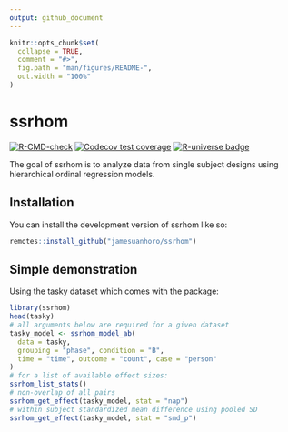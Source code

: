 ```yaml
---
output: github_document
---
```


<!-- README.md is generated from README.Rmd. Please edit that file -->

```r
knitr::opts_chunk$set(
  collapse = TRUE,
  comment = "#>",
  fig.path = "man/figures/README-",
  out.width = "100%"
)
```

# ssrhom

<!-- badges: start -->
[![R-CMD-check](https://github.com/jamesuanhoro/ssrhom/actions/workflows/R-CMD-check.yaml/badge.svg)](https://github.com/jamesuanhoro/ssrhom/actions/workflows/R-CMD-check.yaml)
[![Codecov test coverage](https://codecov.io/gh/jamesuanhoro/ssrhom/branch/main/graph/badge.svg)](https://app.codecov.io/gh/jamesuanhoro/ssrhom?branch=main)
[![R-universe badge](https://jamesuanhoro.r-universe.dev/badges/ssrhom)](https://jamesuanhoro.r-universe.dev/ssrhom)
<!-- badges: end -->

The goal of ssrhom is to analyze data from single subject designs using hierarchical ordinal regression models.

## Installation

You can install the development version of ssrhom like so:

``` r
remotes::install_github("jamesuanhoro/ssrhom")
```

## Simple demonstration

Using the tasky dataset which comes with the package:

```r
library(ssrhom)
head(tasky)
# all arguments below are required for a given dataset
tasky_model <- ssrhom_model_ab(
  data = tasky,
  grouping = "phase", condition = "B",
  time = "time", outcome = "count", case = "person"
)
# for a list of available effect sizes:
ssrhom_list_stats()
# non-overlap of all pairs
ssrhom_get_effect(tasky_model, stat = "nap")
# within subject standardized mean difference using pooled SD
ssrhom_get_effect(tasky_model, stat = "smd_p")
```
